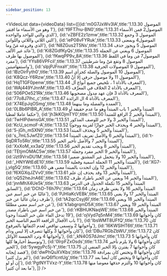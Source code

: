 ```yaml
---
sidebar_position: 13
---
```


<VideoList data={videoData} list={[{id:'m0G7JxWv3lA',title:'1.13.30 الموصول 1 وهو من الأسماء ما افتقر'},
{id:'f9FT7nu-BN0',title:'1.13.31 الموصول2 فمن الأسماء الذي والتي للواحد والواحدة'},
{id:'vZBFE2z1zmw',title:'1.13.32 الموصول 3 وجمع التي اللاتي واللائي واللواتي'},
{id:'ieP08vFYRuk',title:'1.13.33 الموصول4 وبمعنى الذي وفروعه مَنْ وما'},
{id:'N8ZGus2T5Ns',title:'1.13.34 الموصول 5 ويجوز حذف عائد غير الألف'},
{id:'Ki8ZGdfKyQs',title:'1.13.35 الموصول 6 ويغني عن الجملة الموصول بها ظرف'},
{id:'fKwqPP9v_8A',title:'1.13.36 الموصول7 مَن وما في اللفظ مفرد'},
{id:'YYs86VPFciI',title:'1.13.37 الموصول 8 وتقع مَنْ وما شرطيتين واستفهاميتين'},
{id:'slpjPJFnxaY',title:'1.13.38 الموصول 9 الموصولات الحرفية'},
{id:'lBzOirFyth0',title:'1.13.39 الموصول 10 الموصول والصلة كجزأي اسم'},
{id:'K8Qcz-Y6Rzw',title:'1.13.40 الموصول 11 ولا موصول حرفي إلا أنْ'},
{id:'HqT1GF0penw',title:'1.13.44 المعرف بالأداة 1 ، تلخيص جميع أنواع أل'},
{id:'WAj449YJnnM',title:'1.13.45 المعرف بالأداة 2 الخلاف في المعرِّف'},
{id:'506POe521Rk',title:'1.13.46 المعرف بالأداة 3 فإن عهد مدول مصحوبها'},
{id:'77o8J7lhc_c',title:'1.13.47 المعرف بالأداة 4 ال الزائدة'},
{id:'X74EpJqOSmg',title:'1.13.48 العمدة والفضلة وما بينهما'},
{id:'0LBb6PIBR_A',title:'1.13.49 المبتدأ والخبر 1 باب المبتدأ وهو ما عدم حقيقة أو حكما عاملا لفظيا'},
{id:'jh3kKOjmTY0',title:'1.13.50 المبتدأ والخبر 2 الرافع للمتبدأ'},
{id:'TwHlPdwnsGA',title:'1.13.51 المبتدأ والخبر 3 ولا خبر للوصف المذكور'},
{id:'KcU_scmoF-A',title:'1.13.52 المبتدأ والخبر 4 ويحذف الخبر جوازًا لقرينة ووجوبًا'},
{id:'5-jGh_mSXN0',title:'1.13.53 المبتدأ والخبر 5 ويحذف المبتدأ'},
{id:'s_7mL5JwfZ0',title:'1.13.54 المبتدأ والخبر 6 والأصل تعريف المبتدأ'},
{id:'t-SqDRTo5Ro',title:'1.13.55 المبتدأ والخبر 7 والأصل تأخير الخبر'},
{id:'XxXoM_xx3aQ',title:'1.13.56 المبتدأ والخبر 8 ويجب تقديم الخبر'},
{id:'TEtjmOMAC5w',title:'1.13.57 المبتدأ والخبر 9 الخبر مفرد وجملة'},
{id:'Jzt9VrxDU1M',title:'1.13.58 المبتدأ والخبر 10 ولا يتحمل غير المشتق ضميرا'},
{id:'_HNYWtEdE10',title:'1.13.59 المبتدأ والخبر 11 الجملة اسمية وفعلية'},
{id:'XG7-j_vlg5Q',title:'1.13.60 المبتدأ والخبر 12 وإن اتحدت بالمبتدأ معنى هي'},
{id:'f6XGXqJZVv0',title:'1.13.61 المبتدأ والخبر 13 وقد يحذف إن علم'},
{id:'oQ52heJnA6E',title:'1.13.62 المبتدأ والخبر 14 ويغني عن الخبر باطراد ظرف'},
{id:'jnnMhX4Ue5k',title:'1.13.63 المبتدأ والخبر 15 تكملة الجدول في الدرس السابق'},
{id:'DChD-T6h7Pc',title:'1.13.64 المبتدأ والخبر 16 ولا يغني ظرف زمان غالبًا عن خبر اسم عين'},
{id:'PJHIaKcVEBk',title:'1.13.65 المبتدأ والخبر 17 ولا يغني ظرف زمان غالبا عن خبر'},
{id:'tA2qcCsyj6I',title:'1.13.66 المبتدأ والخبر 18 ويغني عن خبر اسم معنى مطلقًا'},
{id:'k1abgrqmD5A',title:'1.13.67 المبتدأ والخبر 19 ويغني عن خبر اسم عين باطراد مصدر'},
{id:'rKBHUKNaqWE',title:'1.13.68 المبتدأ والخبر 19 تدخل الفاء على خبر المبتدأ وجوبا'},
{id:'ojVyd7q5nM4',title:'1.13.69 كان وأخواتها 1 باب الأفعال الرافعة الاسم الناصبة الخبر'},
{id:'lbsWMT8UFfQ',title:'1.13.70 كان وأخواتها 2 وتسمى نواقص لعدم اكتفائها بالمرفوع'},
{id:'16KWSlHT6tI',title:'1.13.71 كان وأخواتها 3 وكلها تتصرف إلا ليس ودام'},
{id:'DBu7RGbZbWU',title:'1.13.72 كان وأخواتها 4 وترد الخمسة الأوائل'},
{id:'_kN4OS7dJmc',title:'1.13.73 كان وأخواتها 5 وتوسيط أخبارها كلها'},
{id:'0IrpFZxOsds',title:'1.13.74 كان وأخواتها 6 ولا يلزم تأخير الخبر'},
{id:'5ywgyPc5j-Y',title:'1.13.75 كان وأخواتها 7 يقترن بإلا الخبر المنفي إن قصد إيجابه'},
{id:'dwPhQuXVKbs',title:'1.13.76 كان وأخواتها 8 وتختص كان بمرادفة لم يزل كثيرا'},
{id:'avQ6f1cntUg',title:'1.13.77 كان وأخواتها 9 وتختص كان أيضا بعد إن أو لو'},
{id:'PgtNYTVxz-Y',title:'1.13.78 كان وأخواتها 10 والتزم حذفها معوضا منها ما بعد أن كثيرا'},
]}
/>
